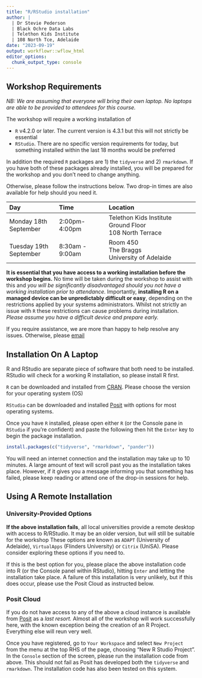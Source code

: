 ```yaml
---
title: "R/RStudio installation"
author: |
  | Dr Stevie Pederson
  | Black Ochre Data Labs
  | Telethon Kids Institute
  | 108 North Tce, Adelaide
date: "2023-09-19"
output: workflowr::wflow_html
editor_options:
  chunk_output_type: console
---
```


## Workshop Requirements

*NB: We are assuming that everyone will bring their own laptop. No laptops are able to be provided to attendees for this course.*

The workshop will require a working installation of 

- `R` v4.2.0 or later. The current version is 4.3.1 but this will not strictly be essential
- `RStudio`. There are no specific version requirements for today, but something installed within the last 18 months would be preferred

In addition the required `R` packages are 1) the `tidyverse` and 2) `rmarkdown`.
If you have both of these packages already installed, you will be prepared for the workshop and you don't need to change anything.

Otherwise, please follow the instructions below.
Two drop-in times are also available for help should you need it.

| Day | Time | Location |
|:---- |:---- |:-------- |
| Monday 18th September | 2:00pm-4:00pm | Telethon Kids Institute<br>Ground Floor<br>108 North Terrace |
| Tuesday 19th September | 8:30am - 9:00am | Room 450<br>The Braggs<br>University of Adelaide |

**It is essential that you have access to a working installation before the workshop begins.**
No time will be taken during the workshop to assist with this and *you will be significantly disadvantaged should you not have a working installation prior to attendance.*
Importantly, **installing R on a managed device can be unpredictably difficult or easy**, depending on the restrictions applied by your systems administrators.
Whilst not strictly an issue with `R` these restrictions can cause problems during installation.
*Please assume you have a difficult device and prepare early.*

If you require assistance, we are more than happy to help resolve any issues.
Otherwise, please [email](mailto:stephen.pederson@telethonkids.org.au)


## Installation On A Laptop

R and RStudio are separate piece of software that both need to be installed.
RStudio will check for a working R installation, so please install R first.

`R` can be downloaded and installed from [CRAN](https://cran.r-project.org/).
Please choose the version for your operating system (OS)

`RStudio` can be downloaded and installed [Posit](https://posit.co/download/rstudio-desktop/) with options for most operating systems.

Once you have `R` installed, please open either `R` (or the Console pane in `RStudio` if you're confident) and paste the following then hit the `Enter` key to begin the package installation.

```r
install.packages(c("tidyverse", "rmarkdown", "pander"))
```

You will need an internet connection and the installation may take up to 10 minutes.
A large amount of text will scroll past you as the installation takes place.
However, if it gives you a message informing you that something has failed, please keep reading or attend one of the drop-in sessions for help.

## Using A Remote Installation

### University-Provided Options

**If the above installation fails**, all local universities provide a remote desktop with access to R/RStudio.
It may be an older version, but will still be suitable for the workshop
These options are known as `ADAPT` (University of Adelaide), `VirtualApps` (Flinders University) or `Citrix` (UniSA).
Please consider exploring these options if you need to.

If this is the best option for you, please place the above installation code into R (or the Console panel within RStudio), hitting `Enter` and letting the installation take place.
A failure of this installation is very unlikely, but if this does occur, please use the Posit Cloud as instructed below.


### Posit Cloud

If you do not have access to any of the above a cloud instance is available from [Posit](https://posit.cloud/) as a *last resort.*
Almost all of the workshop will work successfully here, with the known exception being the creation of an R Project.
Everything else will reun very well.

Once you have registered, go to `Your Workspace` and select `New Project` from the menu at the top RHS of the page, choosing "New R Studio Project".
In the `Console` section of the screen, please run the installation code from above.
This should not fail as Posit has developed both the `tidyverse` and `rmarkdown`.
The installation code has also been tested on this system.
